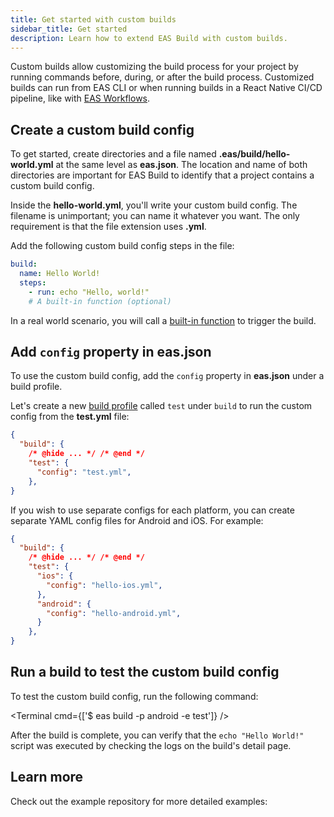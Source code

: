 ```yaml
---
title: Get started with custom builds
sidebar_title: Get started
description: Learn how to extend EAS Build with custom builds.
---
```




Custom builds allow customizing the build process for your project by running commands before, during, or after the build process. Customized builds can run from EAS CLI or when running builds in a React Native CI/CD pipeline, like with [EAS Workflows](/eas/workflows/get-started/).

<Step label="1">

## Create a custom build config

To get started, create directories and a file named **.eas/build/hello-world.yml** at the same level as **eas.json**. The location and name of both directories are important for EAS Build to identify that a project contains a custom build config.

Inside the **hello-world.yml**, you'll write your custom build config. The filename is unimportant; you can name it whatever you want. The only requirement is that the file extension uses **.yml**.

Add the following custom build config steps in the file:

```yaml .eas/build/hello-world.yml
build:
  name: Hello World!
  steps:
    - run: echo "Hello, world!"
    # A built-in function (optional)
```

In a real world scenario, you will call a [built-in function](/custom-builds/schema/#built-in-eas-functions) to trigger the build.

</Step>

<Step label="2">

## Add `config` property in eas.json

To use the custom build config, add the `config` property in **eas.json** under a build profile.

Let's create a new [build profile](/build/eas-json/#build-profiles) called `test` under `build` to run the custom config from the **test.yml** file:

```json eas.json
{
  "build": {
    /* @hide ... */ /* @end */
    "test": {
      "config": "test.yml",
    },
}
```

If you wish to use separate configs for each platform, you can create separate YAML config files for Android and iOS. For example:

```json eas.json
{
  "build": {
    /* @hide ... */ /* @end */
    "test": {
      "ios": {
        "config": "hello-ios.yml",
      },
      "android": {
        "config": "hello-android.yml",
      }
    },
}
```

</Step>

<Step label="3">

## Run a build to test the custom build config

To test the custom build config, run the following command:

<Terminal cmd={['$ eas build -p android -e test']} />

After the build is complete, you can verify that the `echo "Hello World!"` script was executed by checking the logs on the build's detail page.

</Step>

## Learn more

Check out the example repository for more detailed examples:

<BoxLink
  title="Custom build example repository"
  description="A custom EAS Build example that includes examples for custom builds such as setting up functions, using environment variables, uploading artifacts, and more."
  Icon={GithubIcon}
  href="https://github.com/expo/eas-custom-builds-example/tree/main"
/>
